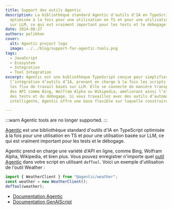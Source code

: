 ```yaml
---
title: Support des outils Agentic
description: La bibliothèque standard Agentic d'outils d'IA en TypeScript est
  optimisée à la fois pour une utilisation en TS et pour une utilisation basée
  sur LLM, ce qui est vraiment important pour les tests et le débogage.
date: 2024-08-27
authors: pelikhan
cover:
  alt: Agentic project logo
  image: ../../blog/support-for-agentic-tools.png
tags:
  - JavaScript
  - Ecosystem
  - Integration
  - Tool Integration
excerpt: Agentic est une bibliothèque TypeScript conçue pour simplifier
  l’intégration d’outils d’IA, prenant en charge à la fois les scripts locaux et
  les flux de travail basés sur LLM. Elle se connecte de manière transparente à
  des API comme Bing, Wolfram Alpha ou Wikipedia, améliorant ainsi l’efficacité
  des tests et du débogage. Si vous travaillez avec des outils d’automatisation
  intelligente, Agentic offre une base flexible sur laquelle construire.

---
```



<BlogNarration />

:::warn
Agentic tools are no longer supported.
:::

[Agentic](https://agentic.so/) est une bibliothèque standard d'outils d'IA en TypeScript optimisée à la fois pour une utilisation en TS et pour une utilisation basée sur LLM, ce qui est vraiment important pour les tests et le débogage.

Agentic prend en charge une variété d'API en ligne, comme Bing, Wolfram Alpha, Wikipedia, et bien plus. Vous pouvez enregistrer n'importe quel [outil Agentic](https://agentic.so/tools/) dans votre script en utilisant `defTool`. Voici un exemple d'utilisation de l'outil Weather :

```js
import { WeatherClient } from "@agentic/weather";
const weather = new WeatherClient();
defTool(weather);
```

* [Documentation Agentic](https://agentic.so/sdks/genaiscript)
* [Documentation GenAIScript](https://microsoft.github.io/genaiscript/guides/agentic-tools/)
